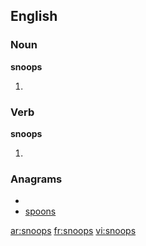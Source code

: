==English==

===Noun===
'''snoops'''

# {{plural of|[[snoop]]}}

===Verb===
'''snoops'''

# {{third-person singular of|[[snoop]]}}

===Anagrams===
* {{alphagram|noopss}}
* [[spoons#English|spoons]]

[[ar:snoops]]
[[fr:snoops]]
[[vi:snoops]]